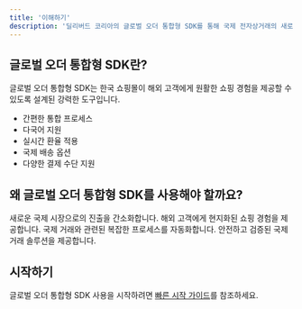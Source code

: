 ```yaml
---
title: '이해하기'
description: '딜리버드 코리아의 글로벌 오더 통합형 SDK를 통해 국제 전자상거래의 새로운 지평을 열어보세요'
---
```


## 글로벌 오더 통합형 SDK란?

글로벌 오더 통합형 SDK는 한국 쇼핑몰이 해외 고객에게 원활한 쇼핑 경험을 제공할 수 있도록 설계된 강력한 도구입니다.

<Card title="주요 기능" icon="stars">
  <ul>
    <li>간편한 통합 프로세스</li>
    <li>다국어 지원</li>
    <li>실시간 환율 적용</li>
    <li>국제 배송 옵션</li>
    <li>다양한 결제 수단 지원</li>
  </ul>
</Card>

## 왜 글로벌 오더 통합형 SDK를 사용해야 할까요?

<CardGroup cols={2}>
  <Card title="시장 확장" icon="globe">
    새로운 국제 시장으로의 진출을 간소화합니다.
  </Card>
  <Card title="사용자 경험 개선" icon="user-check">
    해외 고객에게 현지화된 쇼핑 경험을 제공합니다.
  </Card>
  <Card title="운영 효율성" icon="gears">
    국제 거래와 관련된 복잡한 프로세스를 자동화합니다.
  </Card>
  <Card title="신뢰성" icon="shield-check">
    안전하고 검증된 국제 거래 솔루션을 제공합니다.
  </Card>
</CardGroup>

## 시작하기

글로벌 오더 통합형 SDK 사용을 시작하려면 [빠른 시작 가이드](/quickstart)를 참조하세요.
